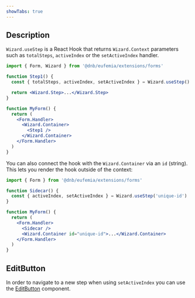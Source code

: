 ```yaml
---
showTabs: true
---
```


## Description

`Wizard.useStep` is a React Hook that returns `Wizard.Context` parameters such as `totalSteps`, `activeIndex` or the `setActiveIndex` handler.

```jsx
import { Form, Wizard } from '@dnb/eufemia/extensions/forms'

function Step1() {
  const { totalSteps, activeIndex, setActiveIndex } = Wizard.useStep()

  return <Wizard.Step>...</Wizard.Step>
}

function MyForm() {
  return (
    <Form.Handler>
      <Wizard.Container>
        <Step1 />
      </Wizard.Container>
    </Form.Handler>
  )
}
```

You can also connect the hook with the `Wizard.Container` via an `id` (string). This lets you render the hook outside of the context:

```jsx
import { Form } from '@dnb/eufemia/extensions/forms'

function Sidecar() {
  const { activeIndex, setActiveIndex } = Wizard.useStep('unique-id')
}

function MyForm() {
  return (
    <Form.Handler>
      <Sidecar />
      <Wizard.Container id="unique-id">...</Wizard.Container>
    </Form.Handler>
  )
}
```

## EditButton

In order to navigate to a new step when using `setActiveIndex` you can use the [EditButton](/uilib/extensions/forms/Wizard/EditButton/) component.
